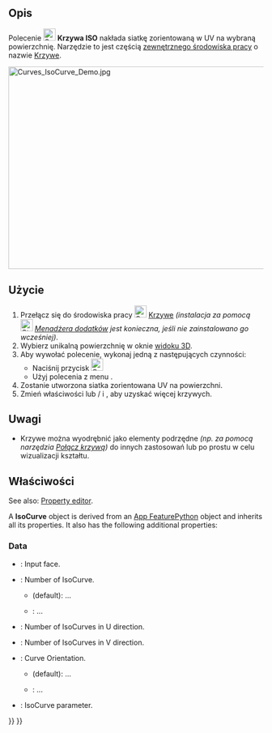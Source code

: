 <languages/>

{{Docnav/pl
|[[Curves_TrimFace/pl|TrimFace]]
|[[Curves_SketchOnSurface/pl|Szkic na powierzchni]]
|[[Curves_Workbench/pl|środowisko pracy Krzywe]]
|IconL=Curves_TrimFace.svg
|IconR=Curves_SketchOnSurface.svg
|IconC=Curves_workbench_icon.svg
}}

{{GuiCommand/pl
|Name=Curves IsoCurve
|Name/pl=Krzywe: Krzywa ISO
|MenuLocation=Surfaces → IsoCurve
|Workbenches=[[Curves_Workbench/pl|Krzywe]]
|SeeAlso=[[Curves_JoinCurve/pl|Połacz krzywe]]
}}

<span id="Description"></span>
==Opis==

<div class="mw-translate-fuzzy">
Polecenie [[Image:Curves_IsoCurve.svg|24px]] '''Krzywa ISO''' nakłada siatkę zorientowaną w UV na wybraną powierzchnię.
Narzędzie to jest częścią [[External_workbenches/pl|zewnętrznego środowiska pracy]] o nazwie [[Curves_Workbench/pl|Krzywe]].
</div>

<div class="mw-translate-fuzzy">
[[File:Curves_IsoCurve_Demo.jpg|600x400px]]
{{Caption|Powyżej: pokazuje model przed ''(po lewej)'' i po ''(po prawej)'' nałożeniu powierzchni IsoCurve.}}
</div>

<span id="Usage"></span>
==Użycie==

<div class="mw-translate-fuzzy">
# Przełącz się do środowiska pracy [[Image:Curves_workbench_icon.svg|24px]] [[Curves_Workbench/pl|Krzywe]] ''(instalacja za pomocą [[Image:Std_AddonMgr.svg|24px]] [[Std_AddonMgr/pl|Menadżera dodatków]] jest konieczna, jeśli nie zainstalowano go wcześniej)''.
# Wybierz unikalną powierzchnię w oknie [[3D_view/pl| widoku 3D]].
# Aby wywołać polecenie, wykonaj jedną z następujących czynności:
#* Naciśnij przycisk [[Image:Curves_IsoCurve.svg|24px]]
#* Użyj polecenia z menu {{MenuCommand|Surfaces → IsoCurve}}.
# Zostanie utworzona siatka zorientowana UV na powierzchni.
# Zmień właściwości {{incode|NumberU}} lub / i {{incode|NumberV}}, aby uzyskać więcej krzywych.
</div>

<span id="Notes"></span>
==Uwagi==

* Krzywe można wyodrębnić jako elementy podrzędne ''(np. za pomocą narzędzia [[Curves_JoinCurve/pl|Połącz krzywą]])'' do innych zastosowań lub po prostu w celu wizualizacji kształtu.

<span id="Properties"></span>
==Właściwości==

<div lang="en" dir="ltr" class="mw-content-ltr">
See also: [[Property_editor|Property editor]].
</div>

<div lang="en" dir="ltr" class="mw-content-ltr">
A '''IsoCurve''' object is derived from an [[App_FeaturePython|App FeaturePython]] object and inherits all its properties. It also has the following additional properties:
</div>

<div lang="en" dir="ltr" class="mw-content-ltr">
===Data===
</div>

<div lang="en" dir="ltr" class="mw-content-ltr">
{{TitleProperty|Iso Curve}}
</div>

<div lang="en" dir="ltr" class="mw-content-ltr">
* {{PropertyData|Face|LinkSub}}: Input face.
* {{PropertyData|Mode|Enumeration}}: Number of IsoCurve.
** {{Value|Multi}} (default): ...
** {{Value|Single}}: ...
* {{PropertyData|Number U|Integer}}: Number of IsoCurves in U direction.
* {{PropertyData|Number V|Integer}}: Number of IsoCurves in V direction.
* {{PropertyData|Orientation|Enumeration}}: Curve Orientation.
** {{Value|U}} (default): ...
** {{Value|V}}: ...
* {{PropertyData|Parameter|Float}}: IsoCurve parameter.
</div>


{{Docnav/pl
|[[Curves_TrimFace/pl|TrimFace]]
|[[Curves_SketchOnSurface/pl|Szkic na powierzchni]]
|[[Curves_Workbench/pl|środowisko pracy Krzywe]]
|IconL=Curves_TrimFace.svg
|IconR=Curves_SketchOnSurface.svg
|IconC=Curves_workbench_icon.svg
}}

{{Curves Tools navi{{#translation:}}}}
{{Userdocnavi{{#translation:}}}}
